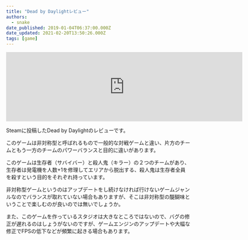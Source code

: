 ```yaml
---
title: "Dead by Daylightレビュー"
authors:
  - snake
date_published: 2019-01-04T06:37:00.000Z
date_updated: 2021-02-20T13:50:26.000Z
tags: [game]
---
```


<iframe src="https://store.steampowered.com/widget/381210/" frameborder="0" width="646" height="190"></iframe>

Steamに投稿したDead by Daylightのレビューです。

このゲームは非対称型と呼ばれるもので一般的な対戦ゲームと違い、片方のチームともう一方のチームのパワーバランスと目的に違いがあります。

このゲームは生存者（サバイバー）と殺人鬼（キラー）の２つのチームがあり、生存者は発電機を人数+1を修理してエリアから脱出する、殺人鬼は生存者全員を殺すという目的をそれぞれ持っています。

非対称型ゲームというのはアップデートをし続けなければ行けないゲームジャンルなのでバランスが取れていない場合もありますが、そこは非対称型の醍醐味ということで楽しむのが良いのでは無いでしょうか。

また、このゲームを作っているスタジオは大きなところではないので、バグの修正が遅れるのはしょうがないのですが、ゲームエンジンのアップデートや大幅な修正でFPSの低下などが頻繁に起きる場合もあります。
